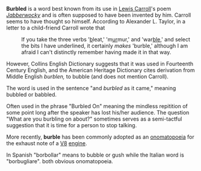 {{move to wiktionary}}
'''Burbled''' is a word best known from its use in [[Lewis Carroll]]'s poem ''[[Jabberwocky]]'' and is often supposed to have been invented by him. Carroll seems to have thought so himself. According to Alexander L. Taylor, in a letter to a child-friend Carroll wrote that

:If you take the three verbs '<u>b</u>leat,' 'm<u>ur</u>mur,' and 'war<u>ble</u>,' and select the bits I have underlined, it certainly ''makes'' 'burble,' although I am afraid I can't distinctly remember having made it in that way.

However, Collins English Dictionary suggests that it was used in Fourteenth Century English, and the American Heritage Dictionary cites derivation from Middle English ''burblen,'' to bubble (and does not mention Carroll).

The word is used in the sentence "and ''burbled'' as it came," meaning bubbled or babbled.

Often used in the phrase "Burbled On" meaning the mindless repitition of some point long after the speaker has lost his/her audience.   The question  "What are you burbling on about?" sometimes serves as a semi-tactful suggestion that it is time for a person to stop talking.

More recently, '''burble''' has been commonly adopted as an [[onomatopoeia]] for the exhaust note of a [[V8]] [[internal-combustion engine|engine]].

In Spanish "borbollar" means to bubble or gush while the Italian word is "borbugliare". both obvious onomatopoeia.

{{vocab-stub}}